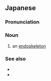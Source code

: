{{also|內骨骼|内骨骼}}

==Japanese==
{{wikipedia|lang=ja}}
{{ja-kanjitab|yomi=o|ない|こつ|k2=こっ|かく}}

===Pronunciation===
{{ja-pron|ないこっかく|y=o|acc=3}}

===Noun===
{{ja-noun|ないこっかく|hhira=ないこつかい}}

# {{lb|ja|anatomy|sort=ないこっかく}} an [[endoskeleton]]

===See also===
* {{ja-r|外%骨%格|がい%こっ%かく}}
* {{ja-r|骨%格|こっ%かく}}